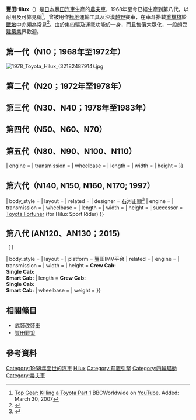 {{noteTA
|1=zh-tw:皮卡車;zh-cn:皮卡;zh-hk:農夫車;
|2=zh-tw:引擎;zh-cn:发动机;
|3=zh-hant:手排;zh-hk:棍波;
|4=zh-tw:自排;zh-hk:自動波;
}}
{{Infobox automobile
| image = File:2015 Toyota HiLux (GUN136R) SR5 4-door utility (2015-10-18).jpg
| name = 丰田Hilux
| aka = 丰田皮卡（美国）
| platform = 丰田“N”
| manufacturer = [[丰田汽车|丰田汽车]]<br>丰田泰国<ref>{{cite web |url=http://auto.ltn.com.tw/news/2688/3 |title=機動戰鬥力十足！ 新一代 Toyota Hilux 泰國登場 |publisher=[[自由時報|自由時報]] |date=2015年5月26日}}</ref>
| predecessor = 丰田Light (Stout)<br />日野/丰田Briska<ref name="Hino55">{{cite web | url = http://www.55hino.com/2009/11/post-22.html | script-title = ja:ブリスカ | trans_title = Briska | publisher = 日野自動車・車図鑑 [Hino Motors, Image Gallery] | language = ja | accessdate = 22 May 2012 | date = 29 November 2009 | deadurl = yes | archiveurl = https://web.archive.org/web/20130520195140/http://www.55hino.com/2009/11/post-22.html | archivedate = 2013年5月20日 }}</ref>
| successor = 丰田Tacoma（日本&美国）
}}
'''豐田Hilux'''（{{jpn|j=トヨタ・ハイラックス|rm=Toyota Hairakkusu}}）是[[日本|日本]][[豐田汽車|豐田汽車]]生產的[[農夫車|農夫車]]，1968年至今已經生產到第八代，以耐用及可靠見稱<ref>[https://www.youtube.com/watch?v=xnWKz7Cthkk Top Gear: Killing a Toyota Part 1] BBCWorldwide on [[YouTube|YouTube]]. Added: March 30, 2007{{en}}</ref>，曾被用作[[極地|極地]]運輸工具及沙漠[[越野|越野]]賽車，在車斗搭載[[重機槍|重機槍]]於[[戰地|戰地]]中亦頗為常見<ref>{{cite web |url=http://www.buzzhand.com/post_512335.html |title=為什麼恐怖分子都喜歡用Toyota的Hilux？原來是因為……！！！！ |publisher=BuzzHand |date=2015年2月11日}}</ref>。由於集四驅及運載功能於一身，而且售價大眾化，一般頗受[[建築業|建築業]]界歡迎。
{{clear}}

==第一代（N10；1968年至1972年）==
{{Infobox automobile
| name = 第一代（N10）
| body_style = 兩門[[皮卡|皮卡]]
| image = Toyota Hilux N10 001.JPG
| production = 1968年3月至1972年4月
| assembly = {{JAP}}[[羽村市|羽村市]]（[[日野汽車|日野]]）
| caption = 攝於[[日本|日本]]
| layout = [[前置後驅|前置後驅]]
| engine = {{unbulleted list|1.5 L [[直列四缸引擎|I4]]|1.6 L I4|1.9 L I4|1.9 L I4|2.0 L I4}}
| transmission = 4速[[手排|手排]]
}}
[[File:1978_Toyota_Hilux_(32182487914).jpg|thumb]]
{{clear}}

==第二代（N20；1972年至1978年）==
{{Infobox automobile
| name = 第二代（N20）
| image =Toyota Hilux - 2.jpg
| body_style = 兩門[[皮卡|皮卡]]
| production = 1972年5月至1978年7月
| assembly = {{JAP}}[[羽村市|羽村市]]（[[日野汽車|日野]]）
| caption = 攝於[[美國|美國]]
| engine = 1.6 L [[直列四缸引擎|I4]] (RN20/25)<br>2.0 L I4 (RN22)<br>2.2 L I4
| length = {{convert|4275|mm|in|abbr=on}} (N20)<br>{{convert|4680|mm|in|abbr=on}} (N25)
| width = {{convert|1580|mm|in|abbr=on}}
| layout = [[前置後驅|前置後驅]]
| transmission = 4/5速手排
| wheelbase = {{unbulleted list | {{convert|2580|mm|in|abbr=on}} (N20) | {{convert|2795|mm|in|abbr=on}} (N25) }}
}}
{{clear}}

==第三代（N30、N40；1978年至1983年）==
{{Infobox automobile
| name = 第三代（N30、N40）
| image = File:1981 Toyota HiLux (RN40R) 2-door utility (2015-07-14) 01.jpg
| caption = 攝於[[澳洲|澳洲]][[墨爾本|墨爾本]]
| production = 1978年8月至1983年8月
| assembly = {{JAP}}[[豐田市|豐田市]]（田原工場）<ref name="75 Years of Toyota, Tahara Plant">{{cite web |url=http://www.toyota-global.com/company/history_of_toyota/75years/data/automotive_business/production/production/japan/general_status/tahara.html |title=Tahara Plant |publisher=Toyota Motor Corporation |year=2012 |accessdate=18 July 2014}}</ref><br>{{JAP}}[[羽村市|羽村市]] ([[日野汽車|日野]])
| body_style = 兩門或四門[[皮卡|皮卡]]
| layout = [[前置前驅|前置前驅]]、[[後置後驅|後置後驅]] / [[四輪驅動|四輪驅動]]
| related = 
| engine = 1.6 L [[直列四缸引擎|I4]]<br>1.8 L I4<br />2.0 L I4<br>2.2 L I4<br />2.4 L I4<br />2.2 L [[柴油引擎|柴油]] I4
| transmission = {{unbulleted list | 4速或5速[[手排|手排]] | 3速[[自排|自排]] }}
| wheelbase = {{unbulleted list | {{convert|2585|mm|in|abbr=on}} (N30)<ref name=Catvol25>{{cite journal | ref = JAMA25 | title = 自動車ガイドブック [Japanese Motor Vehicles Guide Book] | language = ja | volume = 25 | date = 10 October 1978 | publisher = [[Japan_Automobile_Manufacturers_Association|Japan Automobile Manufacturers Association]] | location = Japan | page = 109 | id = 0053-780025-3400}}</ref> | {{convert|2800|mm|in|1|abbr=on}} (N40)<ref name=Catvol25/> }}
}}
{{clear}}

==第四代（N50、N60、N70）==
{{Infobox automobile
| name = 第四代（N50、N60、N70）
| image = File:Toyota--pickup.jpg
| aka = 豐田1噸（Toyota 1 Ton）
| production = 1983年8月至1988年8月
| model_years = 1984年至1988年
| assembly = {{unbulleted list |{{JAP}}[[豐田市|豐田市]]（田原工場）<br>{{JAP}}[[羽村市|羽村市]]（[[日野汽車|日野]]）|{{flag|Uruguay}}[[蒙得維的亞|蒙得維的亞]] }}
| body_style = 兩門或四門[[皮卡|皮卡]]
| layout = [[前置後驅|前置後驅]] / [[四輪驅動|四輪驅動]]
| related = [[豐田4Runner#N60|豐田4Runner（N60）]]
| engine = {{unbulleted list|1.6 L [[直列四缸引擎|I4]]|2.0 L I4|2.4 L I4|2.4 L I4|2.4 L 渦輪增壓I4|3.0 L [[V6引擎|V6]]|2.2 L I4柴油引擎|2.4 L I4 diesel|2.4 L I4 [[渦輪增壓|渦輪增壓]][[柴油引擎|柴油引擎]]}}
| transmission = {{unbulleted list|4速或5速手排|3速或4速[[自排|自排]]}}
| wheelbase = {{unbulleted list|Regular Cab Short Bed: {{convert|103.0|in|mm|0|order=flip|abbr=on}}|Regular Cab Long Bed: {{convert|112.0|in|mm|0|order=flip|abbr=on}}|Xtracab Long Bed: {{convert|121.5|in|mm|0|order=flip|abbr=on}}}}
| length = {{unbulleted list|Regular Cab Short Bed: {{convert|174.6|in|mm|0|order=flip|abbr=on}}|Regular Cab Long Bed: {{convert|186.2|in|mm|0|order=flip|abbr=on}}|Xtracab Long Bed: {{convert|195.5|in|mm|0|order=flip|abbr=on}}|Xtracab SR5: {{convert|184.1|in|mm|0|order=flip|abbr=on}}|Reg. Cab 4WD: {{convert|186.2|in|mm|0|order=flip|abbr=on}}}}
| width = {{unbulleted list|Regular Cab: {{convert|63.8|in|mm|0|order=flip|abbr=on}}|Xtracab Long Bed: {{convert|66.1|in|mm|0|order=flip|abbr=on}}|Xtracab: {{convert|66.5|in|mm|0|order=flip|abbr=on}}}}
| height = {{unbulleted list|Regular Cab Short Bed 2WD: {{convert|60.8|in|mm|0|order=flip|abbr=on}}|Regular Cab Long Bed: {{convert|60.4|in|mm|0|order=flip|abbr=on}}|Xtracab Long Bed: {{convert|60.3|in|mm|0|order=flip|abbr=on}}|1 t Reg. Cab Long Bed 2WD: {{convert|61.5|in|mm|0|order=flip|abbr=on}}|Regular Cab 4WD: {{convert|67.3|in|mm|0|order=flip|abbr=on}}|SR5 Turbo Xtracab: {{convert|60.2|in|mm|0|order=flip|abbr=on}}|Xtracab 4WD: {{convert|67.1|in|mm|0|order=flip|abbr=on}}}}
| weight = {{convert|2800|lb|kg|order=flip|abbr=on|0}}
| caption = 攝於[[美國|美國]][[馬里蘭州|馬里蘭州]]
}}
{{clear}}
== {{anchor|N80|N90|N100|N110}} 第五代（N80、N90、N100、N110）==
{{Infobox automobile
| name = 第五代（N80, N90, N100, N110）
| image = File:Toyota Hilux N80 003.JPG
| caption = 豐田Hilux N80，拍攝於[[日本|日本]]
| aka = {{unbulleted list
  |Toyota Pickup
  |{{link-en|大眾太郎|Volkswagen Taro}}
  }}
| production = 1988年8月年–1997年
| assembly = {{unbulleted list
  |{{JAP}}[[豐田市|豐田市]]（田原工場）
  |{{JAP}}[[羽村市|羽村市]]（[[日野汽車|日野]]）
  |{{flag|Argentina}}[[薩拉特|薩拉特]]
  |{{COL}}[[恩維加多|恩維加多]]
  |{{DEU}}[[漢諾威|漢諾威]]（[[大眾汽車|大眾汽車]]）
  |{{THA}}[[北欖府|北欖府]]
  |{{USA}}[[佛利蒙|佛利蒙]]（[[NUMMI|新聯合汽車]]）
  }}
| body_style = {{unbulleted list
  | 兩門[[皮卡|皮卡]]
  | 四門皮卡
  }}
| layout = {{unbulleted list
  | [[前置前驅|前置前驅]]
  | [[前置四驅|前置四驅]]
  }}
| related = {{unbulleted list
  | 豐田4Runner/Hilux Surf (N120/N130)
  | [[豐田Classic|豐田Classic]]
  | [[豐田瑞獅|豐田瑞獅]]
  }}
| designer = 淺井重雄<ref>{{cite press release |url=https://newsroom.toyota.co.jp/en/hilux50th/message/asai.html |title=Shigeo Asai, Chief Engineer for the 5th generation Hilux {{!}} Hilux 50th Anniversary Special Website |publisher=Toyota |date=25 September 2018 |access-date=28 January 2019 |archive-url=https://web.archive.org/web/20190128082724/https://newsroom.toyota.co.jp/en/hilux50th/message/asai.html |archive-date=28 January 2019 |url-status=live }}</ref>
| engine = {{unbulleted list
  |'''汽油引擎：'''
  |1.8 L [[直列四缸引擎|I4]]
  |2.4 L I4
  |3.0 L [[V6引擎|V6]]
  |2.2 L [[直列四缸引擎|I4]]
  |'''柴油引擎：'''
  |2.4 L  I4
  |2.8 L  I4
  }}
| transmission = {{unbulleted list
  |四速[[自排|自排]]
  |四速[[手排|手排]]
  |五速手排
  }}
| wheelbase = {{unbulleted list
  |'''Regular cab:''' {{convert|103.0|in|mm|0|order=flip|abbr=on}}
  |'''Regular cab (long bed):''' {{convert|112.2|in|mm|0|order=flip|abbr=on}}
  |'''Xtracab:''' {{convert|121.5|in|mm|0|order=flip|abbr=on}}
  |'''Xtracab V6:''' {{convert|121.9|in|mm|0|order=flip|abbr=on}}
  }}
| length = {{unbulleted list
  |'''Regular cab:''' {{convert|174.6|in|mm|0|order=flip|abbr=on}}
  |'''Regular cab (long bed):''' {{convert|186.0|in|mm|0|order=flip|abbr=on}}
  |'''Xtracab:''' {{convert|193.1|in|mm|0|order=flip|abbr=on}}
  |'''DLX regular cab (long bed 4WD):''' {{convert|185.8|in|mm|0|order=flip|abbr=on}}
  |'''DLX regular cab (4WD):''' {{convert|174.4|in|mm|0|order=flip|abbr=on}}
  }}
| width = {{convert|66.5|in|mm|0|order=flip|abbr=on}}
| height = {{unbulleted list
  |'''1988–91 regular cab:''' {{convert|60.8|in|mm|0|order=flip|abbr=on}}
  |'''1988–91 regular cab (long bed):''' {{convert|60.6|in|mm|0|order=flip|abbr=on}}
  |'''1988–91 Xtracab (2WD):''' {{convert|61.0|in|mm|0|order=flip|abbr=on}}
  |'''1988–91 regular cab (long bed 4WD):''' {{convert|67.1|in|mm|0|order=flip|abbr=on}}
  |'''1988–91 Xtracab (4WD):''' {{convert|67.3|in|mm|0|order=flip|abbr=on}}
  |'''1991–97 regular cab:''' {{convert|62.6|in|mm|0|order=flip|abbr=on}}
  |'''1991–97 regular cab:''' {{convert|62.8|in|mm|0|order=flip|abbr=on}}
  |'''1991–97 Xtracab (4WD):''' {{convert|69.1|in|mm|0|order=flip|abbr=on}}
  |'''1991–97 regular cab (4WD):''' {{convert|68.9|in|mm|0|order=flip|abbr=on}}
  }}
}}
== {{anchor|N140|N150|N160|N170}} 第六代（N140, N150, N160, N170; 1997）==
{{Infobox automobile
| name = 第六代（N140, N150, N160, N170）
| image = File:Toyota Hilux N140 007.JPG
| caption = 日本市場的豐田HiLux N140
| production = 1997–2005
| aka = 
| assembly = {{unbulleted list
  | {{JPN}}[[東京都|東京都]][[羽村市|羽村市]]（[[日野汽車|日野汽車]]）
  | {{COL}}[[恩維加多|恩維加多]]
  | {{THA}}[[北欖府|北欖府]]
  | {{VEN}}[[庫馬納|庫馬納]]
  | {{PAK}}[[卡拉奇|卡拉奇]]<ref>{{Cite web|title=Cumulative Toyota Production in Pakistan Reaches 500,000 Units {{!}} Toyota Motor Corporation Official Global Website|url=https://global.toyota/en/detail/115612|access-date=2021-02-14|website=global.toyota}}</ref>
  }}
| body_style = {{unbulleted list
  | 兩門[[皮卡|皮卡]]
  | 四門皮卡
  }}
| layout = {{unbulleted list
  | [[前置後驅|前置後驅]]
  | [[前置四驅|前置四驅]]
  }}
| related = {{unbulleted list
  |豐田4Runner/Hilux Surf
  |豐田瑞獅 (F60/F70/F80)
  }}
| designer = 石河正顯<ref>{{cite press release |url=https://global.toyota/jp/mobility/toyota-brand/features/hilux50th/message/ishiko.html|title=石河　正顕（6代目ハイラックス開発責任者）|publisher=豐田汽車 |date=2018-07-26|access-date=2021-12-23|language=ja}}</ref>
| engine = {{unbulleted list
  |'''汽油引擎'''
  |2.0 L [[直列四缸引擎|I4]]
  |2.4 L I4
  |2.7 L I4
  |3.4 L [[V6引擎|V6]]
  |'''柴油引擎：'''
  |2.5 L 渦輪增壓 I4 
  |3.0 L 渦輪增壓 I4 
  |2.4 L 渦輪增壓 I4 
  |2.8 L I4
  |3.0 L I4
  |3.0 L 渦輪增壓 I4 
  }}
| transmission = {{unbulleted list
  |五速[[手排|手排]]
  |四速[[自排|自排]]
  }}
| wheelbase = {{unbulleted list
  |'''Regular Cab:''' {{convert|2850|mm|in|1|abbr=on}}
  |'''Extended Cab:''' {{convert|3090|mm|in|1|abbr=on}}
  |'''Crew Cab:''' {{convert|2855|mm|in|1|abbr=on}}
  }}
| length = {{unbulleted list
  |'''Regular Cab:''' {{convert|4690|mm|in|1|abbr=on}}
  |'''Extended Cab:''' {{convert|5035|mm|in|1|abbr=on}}
  |'''Crew Cab:''' {{convert|4790|mm|in|1|abbr=on}}
  }}
| width = {{unbulleted list
  |'''Regular Cab and all 2WD models:''' {{convert|1665|mm|in|1|abbr=on}}
  |'''Crew Cab and Extended Cab:''' {{convert|1790|mm|in|1|abbr=on}}
  }}
| height = {{unbulleted list
  |'''Regular Cab/Extended Cab (4WD):''' {{convert|1775|mm|in|1|abbr=on}}
  |'''Crew Cab (4WD):''' {{convert|1795|mm|in|1|abbr=on}}
  |'''Regular Cab (2WD):''' {{convert|1600-1650|mm|in|1|abbr=on}}
  |'''Extended and Crew Cab (2WD):''' {{convert|1695|mm|in|1|abbr=on}}
  }}
| successor = [[Toyota_Fortuner|Toyota Fortuner]] (for Hilux Sport Rider)
}}

== {{anchor|AN120|AN130}} 第八代 (AN120、AN130；2015) ==
{{Infobox automobile
| name = 第八代 (AN120/AN130)
| image = 2016 Toyota HiLux (GUN136R) SR5 4-door utility (2018-09-03) 01.jpg
| caption = 2016 Toyota Hilux SR5
| aka = TruckMasters OX (芬蘭)
| assembly = {{unbulleted list
  | 泰國: [[沙沒巴干府|沙沒巴干府]] (Samrong Plant)
  | 阿根廷: [[薩拉特|薩拉特]] (阿根廷豐田)
  | 巴基斯坦: [[喀拉蚩|喀拉蚩]] (Indus Motors Company)
  | 南非: [[德爾班|德爾班]] (南非豐田汽車) 
}}
| production = 2015年至今
| designer = {{unbulleted list
  | Hiroki Nakajima<ref>{{cite press release |url=https://newsroom.toyota.co.jp/en/hilux50th/message/nakajima.html |title=Hiroki Nakajima, Chief Engineer for the 8th generation Hilux {{!}} Hilux 50th Anniversary Special Website |publisher=Toyota |date=21 May 2018 |access-date=28 January 2019 |archive-url=https://web.archive.org/web/20190128082750/https://newsroom.toyota.co.jp/en/hilux50th/message/nakajima.html |archive-date=28 January 2019 |url-status=live }}</ref>
  | Masahiko Maeda (2013)<ref>{{cite press release |url=https://newsroom.toyota.co.jp/en/hilux50th/message/maeda.html |title=Masahiko Maeda, Chief Engineer for the 8th generation Hilux {{!}} Hilux 50th Anniversary Special Website |publisher=Toyota |date=21 March 2018 |access-date=28 January 2019 |archive-url=https://web.archive.org/web/20190128082726/https://newsroom.toyota.co.jp/en/hilux50th/message/maeda.html |archive-date=28 January 2019 |url-status=live }}</ref>
  }}
| body_style = {{unbulleted list
  | 2門[[皮卡車|皮卡車]]
  | 4門皮卡車
  }}
| layout = {{unbulleted list
  | [[前置後驅|前置後驅]]
  | [[前置四驅|前置四驅]]
  }}
| platform = 豐田IMV平台
| related = {{unbulleted list
  | 豐田Fortuner
  | [[豐田Innova|豐田Innova]]
  }}
| engine = {{unbulleted list
  | '''[[汽油引擎|汽油引擎]]:'''
  | 2.0 L ''1TR-FE'' [[直列四缸引擎|I4]] 
  | 2.7 L ''2TR-FE'' I4 
  | 4.0 L ''1GR-FE'' [[V6引擎|V6]] 
  | '''[[柴油引擎|柴油引擎]]:'''
  | 2.4 L ''2GD-FTV'' [[渦輪增壓器|渦輪]] I4
  | 2.5 L ''2KD-FTV'' 渦輪 I4
  | 2.5 L ''2KD-FTV'' 中冷渦輪 I4
  | 2.8 L ''1GD-FTV'' 渦輪 I4
  | 3.0 L ''1KD-FTV'' 渦輪 I4
  | 3.0 L ''5L-E'' I4<ref>{{cite web |url=https://www.toyota-gib.com/eng/models/dual-purpose-type/hilux/hilux-lhd-30l-diesel-6-seater-LAN125L-DNMXEN.html |title=LAN125L-DNMXEN - Hilux LHD 3.0L Diesel 6 seater |publisher=Toyota Gibraltar Stockholdings Ltd |access-date=8 August 2018 |archive-url=https://web.archive.org/web/20180109181030/https://www.toyota-gib.com/eng/models/dual-purpose-type/hilux/hilux-lhd-30l-diesel-6-seater-LAN125L-DNMXEN.html |archive-date=9 January 2018 |url-status=live }}</ref>
  }}
| transmission = {{unbulleted list
  | 5速 ''[[Toyota_R_transmission|R151]]'' 手排
  | 6速 ''[[Toyota_RC_transmission|RC60/RC61]]'' 手排/iMT手排
  | 5速 ''[[Toyota_A_transmission#A750F|A750F]]'' 自排
  | 6速 [[Toyota_A_transmission#AC6xx|AC60]] ''超級智能ECT'' 自排
  }}
| width = {{convert|1800-1855|mm|in|1|abbr=on}}
| height = '''Crew Cab:''' {{convert|1700|–|1815|mm|in|1|abbr=on}}<br />'''Single Cab:''' {{convert|1690|–|1795|mm|in|1|abbr=on}}<br />'''Smart Cab:''' {{convert|1695|–|1810|mm|in|1|abbr=on}}
| length = '''Crew Cab:''' {{convert|5275|–|5345|mm|in|1|abbr=on}}<br />'''Single Cab:''' {{convert|5075|–|5270|mm|in|1|abbr=on}}<br />'''Smart Cab:''' {{convert|5275|–|5345|mm|in|1|abbr=on}}
| wheelbase = {{convert|3085|mm|in|1|abbr=on}}
| weight = {{convert|1955|–|2100|kg|lb|0|abbr=on}}
}}
{{clear}}

==相關條目==
*[[武裝改裝車|武裝改裝車]]
*[[豐田戰爭|豐田戰爭]]

==參考資料==
{{reflist}}

[[Category:1968年面世的汽車|Category:1968年面世的汽車]]
[[Category:豐田車款|Hilux]]
[[Category:前置引擎|Category:前置引擎]]
[[Category:四輪驅動|Category:四輪驅動]]
[[Category:農夫車|Category:農夫車]]
